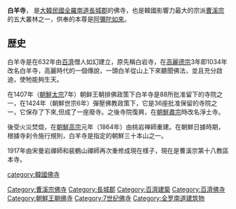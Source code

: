'''白羊寺'''， 是[[大韓民國|大韓民國]][[全羅南道|全羅南道]][[長城郡|長城郡]]的佛寺，也是韓國影響力最大的宗派[[曹溪宗|曹溪宗]]的五大叢林之一，供奉的本尊是[[阿彌陀如來|阿彌陀如來]]。

==歴史==
白羊寺是在632年由[[百濟|百濟]]僧人如幻建立，原先稱白岩寺，在[[高麗德宗|高麗德宗]]3年即1034年改名白羊寺，高麗時代的一個傳說，一頭白羊從山上下來聽聞佛法，並且充分啟迪，使牠能夠生天。

在1407年（[[朝鮮太宗|朝鮮太宗]]7年）朝鲜王朝排佛政策下白羊寺是88所批准留下的寺院之一，在1424年（朝鮮世宗6年）彈壓佛教政策下，它是36座批准保留的寺院之一，它保存了下來,但成了一座廢寺。之後寺院復興，在[[朝鮮肅宗|朝鮮肅宗]]時改名淨土寺。

後受火災焚燬，在[[朝鮮高宗|朝鮮高宗]]元年（1864年）由桃岩禅師重建。在朝鮮日據時期，根據寺刹令施行規則，白羊寺是指定的朝鮮三十本山之一。

1917年由宋曼岩禪師和裴鶴山禪師再次重修成現在樣子，現在是曹溪宗第十八教區本寺。

[[category:韓國佛寺|category:韓國佛寺]]
[[Category:曹溪宗佛寺|Category:曹溪宗佛寺]]
[[Category:長城郡|Category:長城郡]]
[[Category:百濟建築|Category:百濟建築]]
[[Category:百濟佛寺|Category:百濟佛寺]]
[[Category:朝鮮王朝佛寺|Category:朝鮮王朝佛寺]]
[[Category:7世纪佛寺|Category:7世纪佛寺]]
[[Category:全罗南道建筑物|Category:全罗南道建筑物]]
